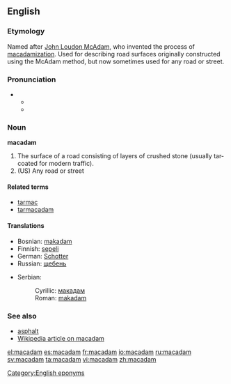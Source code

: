 ==English==

===Etymology===
Named after [[w:John Loudon McAdam|John Loudon McAdam]], who invented the process of [[macadamization]].
Used for describing road surfaces originally constructed using the McAdam method, but now sometimes used for any road or street.

===Pronunciation===
* {{a|RP}}
** {{IPA|/məˈkædəm/}}
** {{SAMPA|/m@"k{d@m/}}

===Noun===
'''macadam'''

# The surface of a road consisting of layers of crushed stone (usually tar-coated for modern traffic).
# (US) Any road or street

====Related terms====
* [[tarmac]]
* [[tarmacadam]]

====Translations====
{{trans-top}}
* Bosnian: [[makadam]] {{m}}
* Finnish: [[sepeli]]
* German: [[Schotter]]
* Russian: [[щебень]]
{{trans-mid}}
* Serbian:
*: Cyrillic: [[макадам]] {{m}}
*: Roman: [[makadam]] {{m}}
{{trans-bottom}}

===See also===
* [[asphalt]]
* [[w:macadam|Wikipedia article on macadam]]

[[Category:English eponyms]]

[[el:macadam]]
[[es:macadam]]
[[fr:macadam]]
[[io:macadam]]
[[ru:macadam]]
[[sv:macadam]]
[[ta:macadam]]
[[vi:macadam]]
[[zh:macadam]]